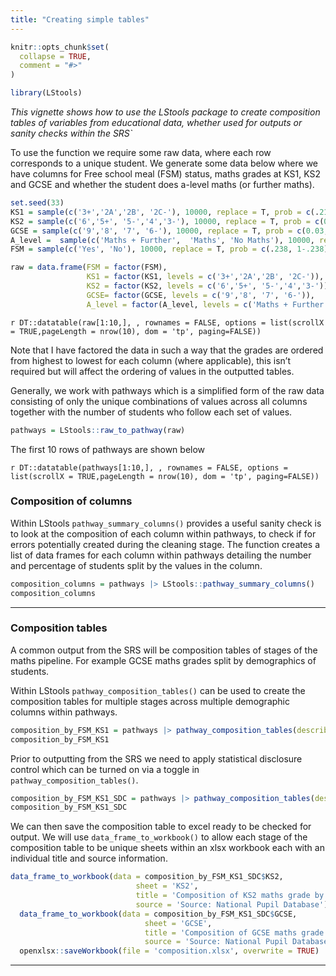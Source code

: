 ```yaml
---
title: "Creating simple tables"
---
```


```r
knitr::opts_chunk$set(
  collapse = TRUE,
  comment = "#>"
)
```

```r
library(LStools)
```

*This vignette shows how to use the LStools package to create composition tables of variables from educational data, whether used for outputs or sanity checks within the SRS`*

To use the function we require some raw data, where each row corresponds to a unique student. We generate some data below where we have columns for Free school meal (FSM) status, maths grades at KS1, KS2 and GCSE and whether the student does a-level maths (or further maths).

```r
set.seed(33)
KS1 = sample(c('3+','2A','2B', '2C-'), 10000, replace = T, prob = c(.21,.28,.26,.25))
KS2 = sample(c('6','5+', '5-','4','3-'), 10000, replace = T, prob = c(0.03, 0.15, 0.22, 0.46, 0.13))
GCSE = sample(c('9','8', '7', '6-'), 10000, replace = T, prob = c(0.03, 0.07, 0.10, 0.80))
A_level =  sample(c('Maths + Further',  'Maths', 'No Maths'), 10000, replace = T, prob = c(0.02, 0.09, 0.89))
FSM = sample(c('Yes', 'No'), 10000, replace = T, prob = c(.238, 1-.238))

raw = data.frame(FSM = factor(FSM),
                 KS1 = factor(KS1, levels = c('3+','2A','2B', '2C-')),
                 KS2 = factor(KS2, levels = c('6','5+', '5-','4','3-')),
                 GCSE= factor(GCSE, levels = c('9','8', '7', '6-')), 
                 A_level = factor(A_level, levels = c('Maths + Further',  'Maths', 'No Maths')))
```

`r DT::datatable(raw[1:10,], , rownames = FALSE, options = list(scrollX = TRUE,pageLength = nrow(10), dom = 'tp', paging=FALSE))`

Note that I have factored the data in such a way that the grades are ordered from highest to lowest for each column (where applicable), this isn't required but will affect the ordering of values in the outputted tables. 

Generally, we work with pathways which is a simplified form of the raw data consisting of only the unique combinations of values across all columns together with the number of students who follow each set of values.

```r
pathways = LStools::raw_to_pathway(raw)
```

The first 10 rows of pathways are shown below

`r DT::datatable(pathways[1:10,], , rownames = FALSE, options = list(scrollX = TRUE,pageLength = nrow(10), dom = 'tp', paging=FALSE))`

### Composition of columns

Within LStools `pathway_summary_columns()` provides a useful sanity check is to look at the composition of each column within pathways, to check if for errors potentially created during the cleaning stage. The function creates a list of data frames for each column within pathways detailing the number and percentage of students split by the values in the column.

```r
composition_columns = pathways |> LStools::pathway_summary_columns()
composition_columns
```

***

### Composition tables

A common output from the SRS will be composition tables of stages of the maths pipeline. For example GCSE maths grades split by demographics of students. 

Within LStools `pathway_composition_tables()` can be used to create the composition tables for multiple stages across multiple demographic columns within pathways.

```r
composition_by_FSM_KS1 = pathways |> pathway_composition_tables(describers = c('FSM','KS1'), stages = c('KS2', 'GCSE'))
composition_by_FSM_KS1
```

Prior to outputting from the SRS we need to apply statistical disclosure control which can be turned on via a toggle in `pathway_composition_tables()`.

```r
composition_by_FSM_KS1_SDC = pathways |> pathway_composition_tables(describers = c('FSM','KS1'), stages = c('KS2', 'GCSE'),do_SDC = TRUE) # By default SDC is turned off (FALSE).
composition_by_FSM_KS1_SDC
```

We can then save the composition table to excel ready to be checked for output. We will use `data_frame_to_workbook()` to allow each stage of the composition table to be unique sheets within an xlsx workbook each with an individual title and source information.

```r
data_frame_to_workbook(data = composition_by_FSM_KS1_SDC$KS2,
                            sheet = 'KS2',
                            title = 'Composition of KS2 maths grade by FSM status and KS1 maths grade',
                            source = 'Source: National Pupil Database') |>
  data_frame_to_workbook(data = composition_by_FSM_KS1_SDC$GCSE,
                              sheet = 'GCSE',
                              title = 'Composition of GCSE maths grade by FSM status and KS1 maths grade',
                              source = 'Source: National Pupil Database') |>
  openxlsx::saveWorkbook(file = 'composition.xlsx', overwrite = TRUE)
```

***
